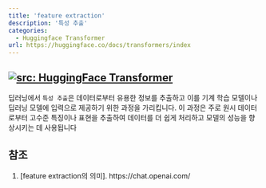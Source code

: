 ```yaml
---
title: 'feature extraction'
description: '특성 추출'
categories:
  - Huggingface Transformer
url: https://huggingface.co/docs/transformers/index
---
```

<a href="https://huggingface.co/docs/transformers/index" target="_blank"><img   loading="lazy" alt="src: HuggingFace Transformer" src="https://img.shields.io/badge/문서-Huggingface_Transformer-blue" ></a>
---

딥러닝에서 `특성 추출`은 데이터로부터 유용한 정보를 추출하고 이를 기계 학습 모델이나 딥러닝 모델에 입력으로 제공하기 위한 과정을 가리킵니다. 이 과정은 주로 원시 데이터로부터 고수준 특징이나 표현을 추출하여 데이터를 더 쉽게 처리하고 모델의 성능을 향상시키는 데 사용됩니다

## 참조

1. [feature extraction의 의미]. https://chat.openai.com/

